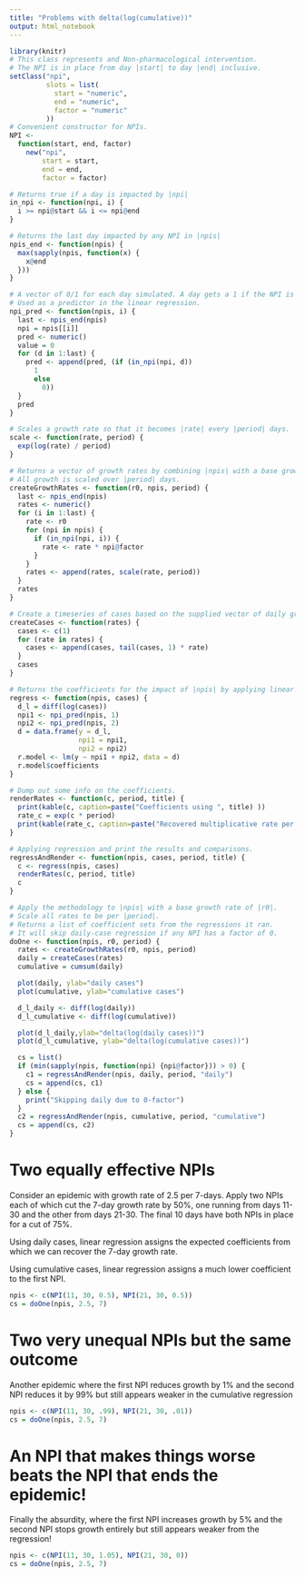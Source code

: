 ```yaml
---
title: "Problems with delta(log(cumulative))"
output: html_notebook
---
```


```r
library(knitr)
# This class represents and Non-pharmacological intervention.
# The NPI is in place from day |start| to day |end| inclusive.
setClass("npi",
         slots = list(
           start = "numeric",
           end = "numeric",
           factor = "numeric"
         ))
# Convenient constructor for NPIs.
NPI <-
  function(start, end, factor)
    new("npi",
        start = start,
        end = end,
        factor = factor)

# Returns true if a day is impacted by |npi|
in_npi <- function(npi, i) {
  i >= npi@start && i <= npi@end
}

# Returns the last day impacted by any NPI in |npis|
npis_end <- function(npis) {
  max(sapply(npis, function(x) {
    x@end
  }))
}

# A vector of 0/1 for each day simulated. A day gets a 1 if the NPI is active on that day, 0 otherwise.
# Used as a predictor in the linear regression.
npi_pred <- function(npis, i) {
  last <- npis_end(npis)
  npi = npis[[i]]
  pred <- numeric()
  value = 0
  for (d in 1:last) {
    pred <- append(pred, (if (in_npi(npi, d))
      1
      else
        0))
  }
  pred
}

# Scales a growth rate so that it becomes |rate| every |period| days.
scale <- function(rate, period) {
  exp(log(rate) / period)
}

# Returns a vector of growth rates by combining |npis| with a base growth rate.
# All growth is scaled over |period| days.
createGrowthRates <- function(r0, npis, period) {
  last <- npis_end(npis)
  rates <- numeric()
  for (i in 1:last) {
    rate <- r0
    for (npi in npis) {
      if (in_npi(npi, i)) {
        rate <- rate * npi@factor
      }
    }
    rates <- append(rates, scale(rate, period))
  }
  rates
}

# Create a timeseries of cases based on the supplied vector of daily growth rates.
createCases <- function(rates) {
  cases <- c(1)
  for (rate in rates) {
    cases <- append(cases, tail(cases, 1) * rate)
  }
  cases
}

# Returns the coefficients for the impact of |npis| by applying linear regression to diff(log(|cases|)).
regress <- function(npis, cases) {
  d_l = diff(log(cases))
  npi1 <- npi_pred(npis, 1)
  npi2 <- npi_pred(npis, 2)
  d = data.frame(y = d_l,
                 npi1 = npi1,
                 npi2 = npi2)
  r.model <- lm(y ~ npi1 + npi2, data = d)
  r.model$coefficients
}

# Dump out some info on the coefficients.
renderRates <- function(c, period, title) {
  print(kable(c, caption=paste("Coefficients using ", title) ))
  rate_c = exp(c * period)
  print(kable(rate_c, caption=paste("Recovered multiplicative rate per ", period, " days using ", title)))
}

# Applying regression and print the results and comparisons.
regressAndRender <- function(npis, cases, period, title) {
  c <- regress(npis, cases)
  renderRates(c, period, title)
  c
}

# Apply the methodology to |npis| with a base growth rate of |r0|.
# Scale all rates to be per |period|.
# Returns a list of coefficient sets from the regressions it ran.
# It will skip daily-case regression if any NPI has a factor of 0.
doOne <- function(npis, r0, period) {
  rates <- createGrowthRates(r0, npis, period)
  daily = createCases(rates)
  cumulative = cumsum(daily)

  plot(daily, ylab="daily cases")
  plot(cumulative, ylab="cumulative cases")

  d_l_daily <- diff(log(daily))
  d_l_cumulative <- diff(log(cumulative))

  plot(d_l_daily,ylab="delta(log(daily cases))")
  plot(d_l_cumulative, ylab="delta(log(cumulative cases))")

  cs = list()
  if (min(sapply(npis, function(npi) {npi@factor})) > 0) {
    c1 = regressAndRender(npis, daily, period, "daily")
    cs = append(cs, c1)
  } else {
    print("Skipping daily due to 0-factor")
  }
  c2 = regressAndRender(npis, cumulative, period, "cumulative")
  cs = append(cs, c2)
}
```

# Two equally effective NPIs

Consider an epidemic with growth rate of 2.5 per 7-days.
Apply two NPIs
each of which cut the 7-day growth rate by 50%,
one running from days 11-30
and the other from days 21-30.
The final 10 days have both NPIs in place for a cut of 75%.

Using daily cases,
linear regression assigns the expected coefficients
from which we can recover the 7-day growth rate.

Using cumulative cases,
linear regression assigns a much lower coefficient
to the first NPI.

```r
npis <- c(NPI(11, 30, 0.5), NPI(21, 30, 0.5))
cs = doOne(npis, 2.5, 7)
```
# Two very unequal NPIs but the same outcome

Another epidemic where the first NPI
reduces growth by 1%
and the second NPI reduces it by 99%
but still appears weaker in the cumulative regression

```r
npis <- c(NPI(11, 30, .99), NPI(21, 30, .01))
cs = doOne(npis, 2.5, 7)
```
# An NPI that makes things worse beats the NPI that ends the epidemic!

Finally the absurdity,
where the first NPI
increases growth by 5%
and the second NPI stops growth entirely
but still appears weaker from the regression!

```r
npis <- c(NPI(11, 30, 1.05), NPI(21, 30, 0))
cs = doOne(npis, 2.5, 7)
```
